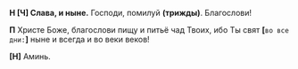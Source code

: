 **Н [Ч] Слава, и ныне.** Господи, помилуй **(трижды)**. Благослови!

**П** Христе Боже, благослови пищу и питьё чад Твоих, ибо Ты свят **[**`во все дни:`**]** ныне и всегда и во веки веков!

**[Н]** Аминь.
